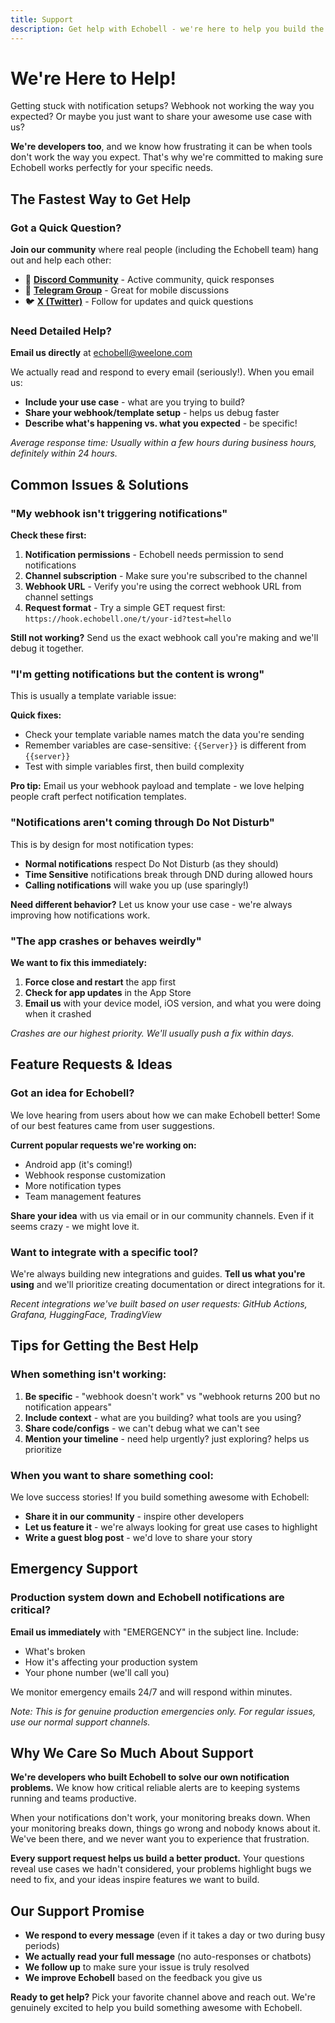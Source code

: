 ```yaml
---
title: Support
description: Get help with Echobell - we're here to help you build the perfect notification setup for your team
---
```


# We're Here to Help!

Getting stuck with notification setups? Webhook not working the way you expected? Or maybe you just want to share your awesome use case with us? 

**We're developers too**, and we know how frustrating it can be when tools don't work the way you expect. That's why we're committed to making sure Echobell works perfectly for your specific needs.

## The Fastest Way to Get Help

### Got a Quick Question?
**Join our community** where real people (including the Echobell team) hang out and help each other:

- 💬 **[Discord Community](https://discord.gg/s4JqfrgccJ)** - Active community, quick responses
- 📱 **[Telegram Group](https://t.me/EchobellGroup)** - Great for mobile discussions  
- 🐦 **[X (Twitter)](https://x.com/EchobellApp)** - Follow for updates and quick questions

### Need Detailed Help?
**Email us directly** at [echobell@weelone.com](mailto:echobell@weelone.com)

We actually read and respond to every email (seriously!). When you email us:
- **Include your use case** - what are you trying to build?
- **Share your webhook/template setup** - helps us debug faster
- **Describe what's happening vs. what you expected** - be specific!

*Average response time: Usually within a few hours during business hours, definitely within 24 hours.*

## Common Issues & Solutions

### "My webhook isn't triggering notifications"

**Check these first:**
1. **Notification permissions** - Echobell needs permission to send notifications
2. **Channel subscription** - Make sure you're subscribed to the channel
3. **Webhook URL** - Verify you're using the correct webhook URL from channel settings
4. **Request format** - Try a simple GET request first: `https://hook.echobell.one/t/your-id?test=hello`

**Still not working?** Send us the exact webhook call you're making and we'll debug it together.

### "I'm getting notifications but the content is wrong"

This is usually a template variable issue:

**Quick fixes:**
- Check your template variable names match the data you're sending
- Remember variables are case-sensitive: `{{Server}}` is different from `{{server}}`
- Test with simple variables first, then build complexity

**Pro tip:** Email us your webhook payload and template - we love helping people craft perfect notification templates.

### "Notifications aren't coming through Do Not Disturb"

This is by design for most notification types:

- **Normal notifications** respect Do Not Disturb (as they should)
- **Time Sensitive** notifications break through DND during allowed hours
- **Calling notifications** will wake you up (use sparingly!)

**Need different behavior?** Let us know your use case - we're always improving how notifications work.

### "The app crashes or behaves weirdly"

**We want to fix this immediately:**
1. **Force close and restart** the app first
2. **Check for app updates** in the App Store
3. **Email us** with your device model, iOS version, and what you were doing when it crashed

*Crashes are our highest priority. We'll usually push a fix within days.*

## Feature Requests & Ideas

### Got an idea for Echobell?
We love hearing from users about how we can make Echobell better! Some of our best features came from user suggestions.

**Current popular requests we're working on:**
- Android app (it's coming!)
- Webhook response customization
- More notification types
- Team management features

**Share your idea** with us via email or in our community channels. Even if it seems crazy - we might love it.

### Want to integrate with a specific tool?
We're always building new integrations and guides. **Tell us what you're using** and we'll prioritize creating documentation or direct integrations for it.

*Recent integrations we've built based on user requests: GitHub Actions, Grafana, HuggingFace, TradingView*

## Tips for Getting the Best Help

### When something isn't working:
1. **Be specific** - "webhook doesn't work" vs "webhook returns 200 but no notification appears"
2. **Include context** - what are you building? what tools are you using?
3. **Share code/configs** - we can't debug what we can't see
4. **Mention your timeline** - need help urgently? just exploring? helps us prioritize

### When you want to share something cool:
We love success stories! If you build something awesome with Echobell:
- **Share it in our community** - inspire other developers  
- **Let us feature it** - we're always looking for great use cases to highlight
- **Write a guest blog post** - we'd love to share your story

## Emergency Support

### Production system down and Echobell notifications are critical?
**Email us immediately** with "EMERGENCY" in the subject line. Include:
- What's broken
- How it's affecting your production system  
- Your phone number (we'll call you)

We monitor emergency emails 24/7 and will respond within minutes.

*Note: This is for genuine production emergencies only. For regular issues, use our normal support channels.*

## Why We Care So Much About Support

**We're developers who built Echobell to solve our own notification problems.** We know how critical reliable alerts are to keeping systems running and teams productive.

When your notifications don't work, your monitoring breaks down. When your monitoring breaks down, things go wrong and nobody knows about it. We've been there, and we never want you to experience that frustration.

**Every support request helps us build a better product.** Your questions reveal use cases we hadn't considered, your problems highlight bugs we need to fix, and your ideas inspire features we want to build.

## Our Support Promise

- **We respond to every message** (even if it takes a day or two during busy periods)
- **We actually read your full message** (no auto-responses or chatbots)
- **We follow up** to make sure your issue is truly resolved
- **We improve Echobell** based on the feedback you give us

**Ready to get help?** Pick your favorite channel above and reach out. We're genuinely excited to help you build something awesome with Echobell.